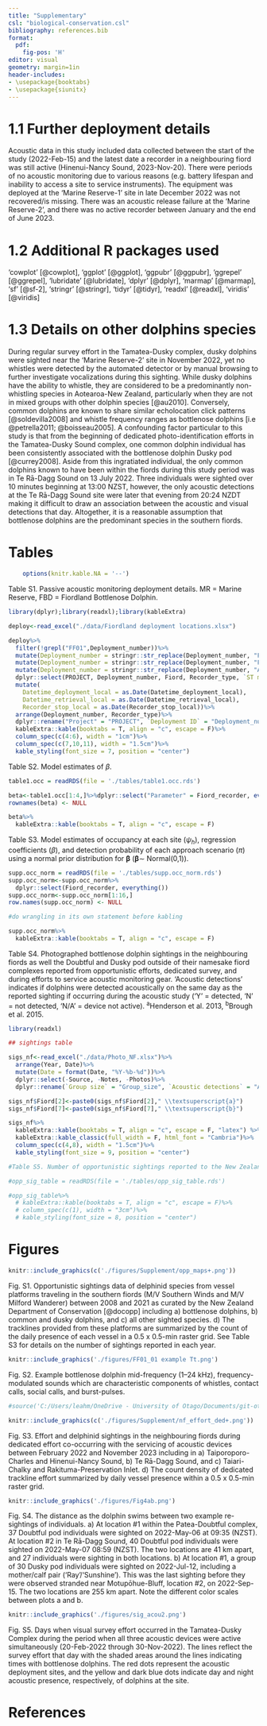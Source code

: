 ```yaml
---
title: "Supplementary"
csl: "biological-conservation.csl"
bibliography: references.bib
format:
  pdf:
    fig-pos: 'H'
editor: visual
geometry: margin=1in
header-includes:
- \usepackage{booktabs}
- \usepackage{siunitx}
---
```


\vspace{-15ex}

```{=tex}
\begin{center}
\huge
If these walls could talk: investigating bottlenose dolphin occupancy and range in fiord ecosystems using acoustic and visual approaches
\end{center}
```
```{=tex}
\begin{center}
Leah M. Crowe*$^{\mathrm{a,b}}$, Chloe Corne$^{\mathrm{a,c}}$, Stephen M. Dawson$^{\mathrm{a}}$, Matt Pine$^{\mathrm{d}}$, William J. Rayment$^{\mathrm{a}}$, Matthew R. Schofield$^{\mathrm{b}}$, Jenni A. Stanley$^{\mathrm{e}}$

*leah.crowe\@postgrad.otago.ac.nz

$^{\mathrm{a}}$Department of Marine Science $^{\mathrm{b}}$Department of Mathematics and Statistics

University of Otago, Dunedin, New Zealand

$^{\mathrm{c}}$New Zealand Department of Conservation, Te Anau, New Zealand

$^{\mathrm{d}}$Styles Group Underwater Acoustics, Auckland, New Zealand

$^{\mathrm{e}}$Coastal Marine Field Station, University of Waikato, Tauranga, New Zealand
\end{center}
```
# 1.1 Further deployment details

Acoustic data in this study included data collected between the start of the study (2022-Feb-15) and the latest date a recorder in a neighbouring fiord was still active (Hinenui-Nancy Sound, 2023-Nov-20). There were periods of no acoustic monitoring due to various reasons (e.g. battery lifespan and inability to access a site to service instruments). The equipment was deployed at the 'Marine Reserve-1' site in late December 2022 was not recovered/is missing. There was an acoustic release failure at the 'Marine Reserve-2', and there was no active recorder between January and the end of June 2023.

# 1.2 Additional R packages used

'cowplot' [@cowplot], 'ggplot' [@ggplot], 'ggpubr' [@ggpubr], 'ggrepel' [@ggrepel], 'lubridate' [@lubridate], 'dplyr' [@dplyr], 'marmap' [@marmap], 'sf' [@sf-2], 'stringr' [@stringr], 'tidyr' [@tidyr], 'readxl' [@readxl], 'viridis' [@viridis]

# 1.3 Details on other dolphins species

During regular survey effort in the Tamatea-Dusky complex, dusky dolphins were sighted near the 'Marine Reserve-2' site in November 2022, yet no whistles were detected by the automated detector or by manual browsing to further investigate vocalizations during this sighting. While dusky dolphins have the ability to whistle, they are considered to be a predominantly non-whistling species in Aotearoa-New Zealand, particularly when they are not in mixed groups with other dolphin species [@au2010]. Conversely, common dolphins are known to share similar echolocation click patterns [@soldevilla2008] and whistle frequency ranges as bottlenose dolphins [i.e @petrella2011; @boisseau2005]. A confounding factor particular to this study is that from the beginning of dedicated photo-identification efforts in the Tamatea-Dusky Sound complex, one common dolphin individual has been consistently associated with the bottlenose dolphin Dusky pod [@currey2008]. Aside from this ingratiated individual, the only common dolphins known to have been within the fiords during this study period was in Te Rā-Dagg Sound on 13 July 2022. Three individuals were sighted over 10 minutes beginning at 13:00 NZST, however, the only acoustic detections at the Te Rā-Dagg Sound site were later that evening from 20:24 NZDT making it difficult to draw an association between the acoustic and visual detections that day. Altogether, it is a reasonable assumption that bottlenose dolphins are the predominant species in the southern fiords.

```{=tex}
\newpage
\newgeometry{margin=0.5in}
```
# Tables

```r
    options(knitr.kable.NA = '--')

```

Table S1. Passive acoustic monitoring deployment details. MR = Marine Reserve, FBD = Fiordland Bottlenose Dolphin.

```r
library(dplyr);library(readxl);library(kableExtra)

deploy<-read_excel("./data/Fiordland deployment locations.xlsx")

deploy%>%
  filter(!grepl("FF01",Deployment_number))%>%
  mutate(Deployment_number = stringr::str_replace(Deployment_number, "FF02", "MR01"))%>%
  mutate(Deployment_number = stringr::str_replace(Deployment_number, "FF03", "MR02"))%>%
  mutate(Deployment_number = stringr::str_replace(Deployment_number, "Anchor", "Dusky"))%>%
  dplyr::select(PROJECT, Deployment_number, Fiord, Recorder_type, `ST model`, `Sampling rate`, Datetime_deployment_local, Latitude, Longitude, Recorder_stop_local, Datetime_retrieval_local)%>%
  mutate(
    Datetime_deployment_local = as.Date(Datetime_deployment_local),
    Datetime_retrieval_local = as.Date(Datetime_retrieval_local),
    Recorder_stop_local = as.Date(Recorder_stop_local))%>%
  arrange(Deployment_number, Recorder_type)%>%
  dplyr::rename("Project" = "PROJECT", `Deployment ID` = "Deployment_number", `Recorder type` = "Recorder_type", `Deployment date` = "Datetime_deployment_local", `Recorder stop date` = "Recorder_stop_local", `Retrieval date` = "Datetime_retrieval_local", `Lat S` = "Latitude", `Lon E` = "Longitude")%>%
  kableExtra::kable(booktabs = T, align = "c", escape = F)%>%
  column_spec(c(4:6), width = "1cm")%>%
  column_spec(c(7,10,11), width = "1.5cm")%>% 
  kable_styling(font_size = 7, position = "center")

```

```{=tex}
\restoregeometry
\newpage
```
Table S2. Model estimates of $\beta$.

```r
table1.occ = readRDS(file = './tables/table1.occ.rds')

beta<-table1.occ[1:4,]%>%dplyr::select("Parameter" = Fiord_recorder, everything())
rownames(beta) <- NULL

beta%>%
  kableExtra::kable(booktabs = T, align = "c", escape = F)

```

Table S3. Model estimates of occupancy at each site ($\psi_h$), regression coefficients ($\beta$), and detection probability of each approach scenario ($\pi$) using a normal prior distribution for $\boldsymbol{\beta}$ ($\boldsymbol{\beta} \sim$ Normal(0,1)).

```r

supp.occ_norm = readRDS(file = './tables/supp.occ_norm.rds')
supp.occ_norm<-supp.occ_norm%>%
  dplyr::select(Fiord_recorder, everything())
supp.occ_norm<-supp.occ_norm[1:16,]
row.names(supp.occ_norm) <- NULL

#do wrangling in its own statement before kabling

supp.occ_norm%>%
  kableExtra::kable(booktabs = T, align = "c", escape = F) 

```

\newpage

Table S4. Photographed bottlenose dolphin sightings in the neighbouring fiords as well the Doubtful and Dusky pod outside of their namesake fiord complexes reported from opportunistic efforts, dedicated survey, and during efforts to service acoustic monitoring gear. 'Acoustic detections' indicates if dolphins were detected acoustically on the same day as the reported sighting if occurring during the acoustic study ('Y' = detected, 'N' = not detected, 'N/A' = device not active). $^\mathrm{a}$Henderson et al. 2013, $^\mathrm{b}$Brough et al. 2015.

```r
library(readxl)

## sightings table

sigs_nf<-read_excel("./data/Photo_NF.xlsx")%>%
  arrange(Year, Date)%>%
  mutate(Date = format(Date, "%Y-%b-%d"))%>%
  dplyr::select(-Source, -Notes, -Photos)%>%
  dplyr::rename(`Group size` = "Group_size", `Acoustic detections` = "Acoustic_detection")

sigs_nf$Fiord[2]<-paste0(sigs_nf$Fiord[2]," \\textsuperscript{a}")
sigs_nf$Fiord[7]<-paste0(sigs_nf$Fiord[7]," \\textsuperscript{b}")

sigs_nf%>%
  kableExtra::kable(booktabs = T, align = "c", escape = F, "latex") %>%
  kableExtra::kable_classic(full_width = F, html_font = "Cambria")%>%
  column_spec(c(4,8), width = "1.5cm")%>% 
  kable_styling(font_size = 9, position = "center")

```

```r

#Table S5. Number of opportunistic sightings reported to the New Zealand Department of Conservation from tourism vessels and the public where certainty was either "Positive" or "Possible". Maps of these sightings are provided in Fig. S1.

#opp_sig_table = readRDS(file = './tables/opp_sig_table.rds')

#opp_sig_table%>%
  # kableExtra::kable(booktabs = T, align = "c", escape = F)%>%
  # column_spec(c(1), width = "3cm")%>%
  # kable_styling(font_size = 8, position = "center")


```

# Figures

```r

knitr::include_graphics(c('./figures/Supplement/opp_maps+.png'))
```

Fig. S1. Opportunistic sightings data of delphinid species from vessel platforms traveling in the southern fiords (M/V Southern Winds and M/V Milford Wanderer) between 2008 and 2021 as curated by the New Zealand Department of Conservation [@docopp] including a) bottlenose dolphins, b) common and dusky dolphins, and c) all other sighted species. d) The tracklines provided from these platforms are summarized by the count of the daily presence of each vessel in a 0.5 x 0.5-min raster grid. See Table S3 for details on the number of sightings reported in each year.

```r
knitr::include_graphics('./figures/FF01_01 example Tt.png')
```

Fig. S2. Example bottlenose dolphin mid-frequency (1--24 kHz), frequency-modulated sounds which are characteristic components of whistles, contact calls, social calls, and burst-pulses.

```r

#source('C:/Users/leahm/OneDrive - University of Otago/Documents/git-otago/Fiordland_acoustic_monitoring/scripts/suppmat_map_s2.R', local = TRUE, verbose = F)$value

knitr::include_graphics(c('./figures/Supplement/nf_effort_ded+.png'))
```

Fig. S3. Effort and delphinid sightings in the neighbouring fiords during dedicated effort co-occurring with the servicing of acoustic devices between February 2022 and November 2023 including in a) Taiporoporo-Charles and Hinenui-Nancy Sound, b) Te Rā-Dagg Sound, and c) Taiari-Chalky and Rakituma-Preservation Inlet. d) The count density of dedicated trackline effort summarized by daily vessel presence within a 0.5 x 0.5-min raster grid.

\newpage

```r
knitr::include_graphics('./figures/Fig4ab.png')
```

Fig. S4. The distance as the dolphin swims between two example re-sightings of individuals. a) At location #1 within the Patea-Doubtful complex, 37 Doubtful pod individuals were sighted on 2022-May-06 at 09:35 (NZST). At location #2 in Te Rā-Dagg Sound, 40 Doubtful pod individuals were sighted on 2022-May-07 08:59 (NZST). The two locations are 41 km apart, and 27 individuals were sighting in both locations. b) At location #1, a group of 30 Dusky pod individuals were sighted on 2022-Jul-12, including a mother/calf pair ('Ray'/'Sunshine'). This was the last sighting before they were observed stranded near Motupōhue-Bluff, location #2, on 2022-Sep-15. The two locations are 255 km apart. Note the different color scales between plots a and b.

```r
knitr::include_graphics('./figures/sig_acou2.png')
```

Fig. S5. Days when visual survey effort occurred in the Tamatea-Dusky Complex during the period when all three acoustic devices were active simultaneously (20-Feb-2022 through 30-Nov-2022). The lines reflect the survey effort that day with the shaded areas around the lines indicating times with bottlenose dolphins. The red dots represent the acoustic deployment sites, and the yellow and dark blue dots indicate day and night acoustic presence, respectively, of dolphins at the site.

\newpage

# References
